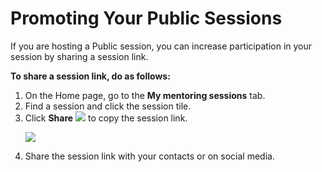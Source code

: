 
# Promoting Your Public Sessions

If you are hosting a Public session, you can increase participation in your session by sharing a session link.

**To share a session link, do as follows:**

<ol>
<li>On the Home page, go to the <b>My mentoring sessions</b> tab.</li>
<li>Find a session and click the session tile.</li>
<li>Click <b>Share</b> <img src={ShareIcon} /> to copy the session link. 
<p>
    <img src={PortalShareSessionHost} />
</p>
</li>
<li>Share the session link with your contacts or on social media.</li>
</ol>